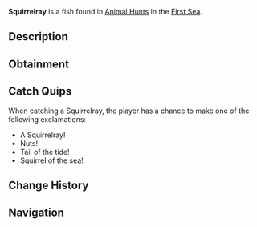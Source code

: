 {{FishInfobox
|image          = Squirrelray.png
|rarity         = Limited
|event          = Animal Hunt
|sea            = First Sea
|location       = [[Animals]]
|sublocation    = 
|sources        = Fishing Rod
|radar_location = 
|prog_speed     = +3
|xp             = 1050
|weather        = Windy
|time           = 
|season         = Winter
|bait           = Bagel
|base_weight    = 29
|base_value     = 450
|weight_range   = 20
|base_chance    = 70
|base_resil     = 60
}}
'''Squirrelray''' is a {{Rarity|Limited}} fish found in [[Animal Hunt]]s in the [[First Sea]].

== Description ==
{{Description|A nimble ray with a bushy tail, hoarding treasures in the sand.|Bestiary Entry}}

== Obtainment ==
{{Description|It scurries where the winds whip the surface.|Bestiary Hint}}
{{Fish Availability|
Animal Hunt/First Sea
|top_rods      = 
Training Rod\365658.84\580582.52;
Flimsy Rod\191943.87\164087.01;
Leviathan's Fang Rod\153293.62\162568.19;
Trident Rod\152275.18\90635.56;
Free Spirit Rod\147461.41\90303.47;
Resourceful Rod\119106.84\124863.35;
Rapid Rod\129355.63\138909.85;
Abyssal Specter Rod\133046.1\137783.16;
No-Life Rod\138024.87\127756.5;
Blazebringer Rod\128215.74\132780.81;
Zeus Rod\127266.18\131797.45;
Verdant Shear Rod\127252\128322.5;
Depthseeker Rod\127103.09\130072.37;
Seraphic Rod\126380.37\126380.37;
Ethereal Prism Rod\125722.29\125867.65;
Avalanche Rod\125173.36\117269.17;
Challenger's Rod\124801.24\115736.4;
Volcanic Rod\124207.97\128630.35;
Rod Of The Forgotten Fang\119107.63\115374.24;
Rod Of The Depths\118304.32\104751.68;
Rod Of The Exalted One\115095.83\110330.94;
Steady Rod\66672.39\65342.79
|recommended   = Training Rod
}}

== Catch Quips ==
When catching a Squirrelray, the player has a chance to make one of the following exclamations:
* A Squirrelray!
* Nuts!
* Tail of the tide!
* Squirrel of the sea!

== Change History ==
{{Change History|{{subst:Current Version}}}}

== Navigation ==
{{Fish Navbox|Animals}}